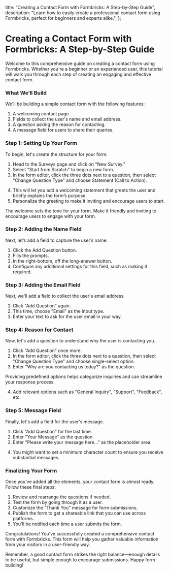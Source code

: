 
  title: "Creating a Contact Form with Formbricks: A Step-by-Step Guide",
  description:
    "Learn how to easily create a professional contact form using Formbricks, perfect for beginners and experts alike.",
};

# Creating a Contact Form with Formbricks: A Step-by-Step Guide

Welcome to this comprehensive guide on creating a contact form using Formbricks. Whether you're a beginner or an experienced user, this tutorial will walk you through each step of creating an engaging and effective contact form.

### What We’ll Build

We'll be building a simple contact form with the following features:

1. A welcoming contact page.
2. Fields to collect the user's name and email address.
3. A question asking the reason for contacting.
4. A message field for users to share their queries.

### Step 1: Setting Up Your Form

To begin, let's create the structure for your form:

1. Head to the Surveys page and click on "New Survey."
2. Select "Start from Scratch" to begin a new form.
3. In the form editor, click the three dots next to a question, then select "Change Question Type" and choose Statement (Call to Action).

<MdxImage
  src={ToggleButton}
  alt="Toggle button for Statement (Call to Action)"
  quality="100"
  className="max-w-full rounded-lg sm:max-w-3xl"
/>

4. This will let you add a welcoming statement that greets the user and briefly explains the form’s purpose.
5. Personalize the greeting to make it inviting and encourage users to start.

<Note>
  The welcome sets the tone for your form. Make it friendly and inviting to encourage users to engage with
  your form.
</Note>

### Step 2: Adding the Name Field

Next, let’s add a field to capture the user’s name:

1. Click the Add Question button.
   <MdxImage
     src={AddQuestion}
     alt="Adding a question in Formbricks"
     quality="100"
     className="max-w-full rounded-lg sm:max-w-3xl"
   />
2. Fills the prompts.
3. In the right-bottom, off the long-answer button.
4. Configure any additional settings for this field, such as making it required.

<MdxImage
  src={NameField}
  alt="Name field configuration"
  quality="100"
  className="max-w-full rounded-lg sm:max-w-3xl"
/>

### Step 3: Adding the Email Field

Next, we'll add a field to collect the user's email address.

1. Click "Add Question" again.
2. This time, choose "Email" as the input type.
3. Enter your text to ask for the user email in your way.

<MdxImage
  src={EmailField}
  alt="Email field configuration"
  quality="100"
  className="max-w-full rounded-lg sm:max-w-3xl"
/>

### Step 4: Reason for Contact

Now, let's add a question to understand why the user is contacting you.

1. Click "Add Question" once more.
2. In the form editor, click the three dots next to a question, then select "Change Question Type" and choose single-select option.
3. Enter "Why are you contacting us today?" as the question.

<MdxImage
  src={SingleSelect}
  alt="Single Select question configuration"
  quality="100"
  className="max-w-full rounded-lg sm:max-w-3xl"
/>

<Note>Providing predefined options helps categorize inquiries and can streamline your response process.</Note>

4. Add relevant options such as "General Inquiry", "Support", "Feedback", etc.

<MdxImage
  src={QueryImage}
  alt="Single Select question configuration"
  quality="100"
  className="max-w-full rounded-lg sm:max-w-3xl"
/>

### Step 5: Message Field

Finally, let's add a field for the user's message.

1. Click "Add Question" for the last time.
2. Enter "Your Message" as the question.
3. Enter "Please write your message here..." as the placeholder area.

<MdxImage
  src={MessageField}
  alt="Message field configuration"
  quality="100"
  className="max-w-full rounded-lg sm:max-w-3xl"
/>

4. You might want to set a minimum character count to ensure you receive substantial messages.

### Finalizing Your Form

Once you've added all the elements, your contact form is almost ready. Follow these final steps:

1. Review and rearrange the questions if needed.
2. Test the form by going through it as a user.
3. Customize the "Thank You" message for form submissions.
4. Publish the form to get a shareable link that you can use across platforms.
5. You'll be notified each time a user submits the form.

Congratulations! You've successfully created a comprehensive contact form with Formbricks. This form will help you gather valuable information from your visitors in a user-friendly way.

Remember, a good contact form strikes the right balance—enough details to be useful, but simple enough to encourage submissions. Happy form building!

